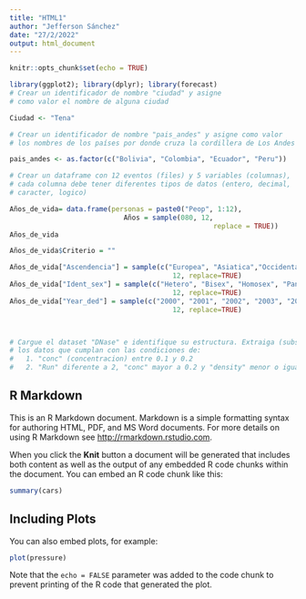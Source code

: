 ```yaml
---
title: "HTML1"
author: "Jefferson Sánchez"
date: "27/2/2022"
output: html_document
---
```


```r
knitr::opts_chunk$set(echo = TRUE)
```

```r
library(ggplot2); library(dplyr); library(forecast)
# Crear un identificador de nombre "ciudad" y asigne 
# como valor el nombre de alguna ciudad

Ciudad <- "Tena"

# Crear un identificador de nombre "pais_andes" y asigne como valor 
# los nombres de los países por donde cruza la cordillera de Los Andes

pais_andes <- as.factor(c("Bolivia", "Colombia", "Ecuador", "Peru"))

# Crear un dataframe con 12 eventos (files) y 5 variables (columnas), 
# cada columna debe tener diferentes tipos de datos (entero, decimal, 
# caracter, logico)

Años_de_vida= data.frame(personas = paste0("Peop", 1:12),
                            Años = sample(080, 12,
                                                  replace = TRUE))
Años_de_vida

Años_de_vida$Criterio = ""

Años_de_vida["Ascendencia"] = sample(c("Europea", "Asiatica","Occidental"), 
                                        12, replace=TRUE)
Años_de_vida["Ident_sex"] = sample(c("Hetero", "Bisex", "Homosex", "Pansex", "Null"), 
                                        12, replace=TRUE)
Años_de_vida["Year_ded"] = sample(c("2000", "2001", "2002", "2003", "2004", "2005"), 
                                        12, replace=TRUE)



# Cargue el dataset "DNase" e identifique su estructura. Extraiga (subset) 
# los datos que cumplan con las condiciones de: 
#   1. "conc" (concentracion) entre 0.1 y 0.2
#   2. "Run" diferente a 2, "conc" mayor a 0.2 y "density" menor o igual a 1.0
```


## R Markdown

This is an R Markdown document. Markdown is a simple formatting syntax for authoring HTML, PDF, and MS Word documents. For more details on using R Markdown see <http://rmarkdown.rstudio.com>.

When you click the **Knit** button a document will be generated that includes both content as well as the output of any embedded R code chunks within the document. You can embed an R code chunk like this:

```r
summary(cars)
```

## Including Plots

You can also embed plots, for example:

```r
plot(pressure)
```

Note that the `echo = FALSE` parameter was added to the code chunk to prevent printing of the R code that generated the plot.
